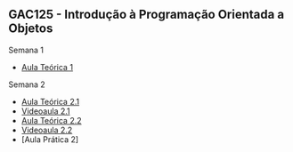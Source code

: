 ## GAC125 - Introdução à Programação Orientada a Objetos{.fontsize80}
::: {.nonincremental}

[Semana 1]{.alert}

- [Aula Teórica 1](aula1.html)

[Semana 2]{.alert}

- [Aula Teórica 2.1](aula2-1.html)
- [Videoaula 2.1](https://youtu.be/2xVS48sQa94)
- [Aula Teórica 2.2](aula2-2.html)
- [Videoaula 2.2](https://youtu.be/e73LWtc2Uac)
- [Aula Prática 2]


<!-- This is some hidden comment-->

:::